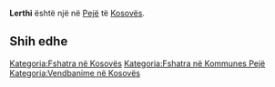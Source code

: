 {{Fshat në 
 | Emri                = Lerthi
 | EmriAlt                = 
 | NAME_SHORT_FORM=      
 | NAME_GENERIC=      
 | NAME_SORT_NAME_RO=      LERTHI
 | FULL_NAME_RO = Lerthi
 | FULL_NAME_ND_RO=Lerthi
 | SORT_NAME_RG=LERTHI
 | FULL_NAME_RG=Lerthi
 | FULL_NAME_ND_RG=Lerthi
 | SRP_NAME_SHORT_FORM=      
 | SRP_NAME_GENERIC=      
 | SRP_NAME_SORT_NAME_RO=      
 | SRP_FULL_NAME_RO = 
 | SRP_FULL_NAME_ND_RO=
 | SRP_SORT_NAME_RG=
 | SRP_FULL_NAME_RG=
 | SRP_FULL_NAME_ND_RG=
 | Emri (Rasa dhanore) = 
 | Figura              = 
 | Shteti              = Kosovo
 | Komuna              = Pejë
 | Kodi postar         = 
 | Sipërfaqja          = 

 | Popullsia           = 

 | Regj. i popullsisë  = 
 | Dend. e popullsisë  = 
 | Faqja zyrtare       = 
 <!--- Koordinatat ----> 
 | Gjerësia            = 42.724444
 | Gjatësia            = 20.226944
 | Lartësia            = 
}}
'''Lerthi''' është një [[]] në [[Pejë]] të [[Kosovës]].

<!-- == Gjeografia == -->
<!-- == Historia == -->
<!-- == Demografia == -->
== Shih edhe ==
{{Komuna Pejë}}
{{Kosovo-Administrata-Cung}}

[[Kategoria:Fshatra në Kosovës]]
[[Kategoria:Fshatra në Kommunes Pejë]]
[[Kategoria:Vendbanime në Kosovës]]